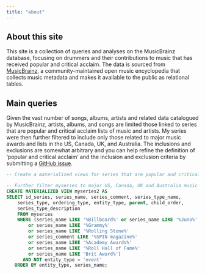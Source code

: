 ```yaml
---
title: "about"
---
```


## About this site

This site is a collection of queries and analyses on the MusicBrainz database, focusing on drummers and their contributions to music that has received popular and critical acclaim. The data is sourced from [MusicBrainz](https://musicbrainz.org/doc/MusicBrainz_Database), a community-maintained open music encyclopedia that collects music metadata and makes it available to the public as relational tables.

## Main queries

Given the vast number of songs, albums, artists and related data catalogued by MusicBrainz, artists, albums, and songs are limited those linked to series that are popular and critical acclaim lists of music and artists. 
My series were then further filtered to include only those related to major music awards and lists in the US, Canada, UK, and Australia. The inclusions and exclusions are somewhat arbitrary and you can help refine the definition of 'popular and critical acclaim' and the inclusion and exclusion criteria by submitting a [GitHub issue](). 

```sql
-- Create a materialized views for series that are popular and critical acclaim lists of music and artists 

-- Further filter myseries to major US, Canada, UK and Australia music awards and lists
CREATE MATERIALIZED VIEW myseries2 AS
SELECT id_series, series_name, series_comment, series_type_name,
    series_type, ordering_type, entity_type, parent, child_order,
    series_type_description
    FROM myseries
    WHERE (series_name LIKE '%Billboard%' or series_name LIKE '%Juno%' 
        or series_name LIKE '%Grammy%'
        or series_name LIKE '%Rolling Stone%' 
        or series_comment LIKE '%SPIN magazine%' 
        or series_name LIKE '%Academy Awards%'
        or series_name LIKE '%Roll Hall of Fame%' 
        or series_name LIKE 'Brit Award%') 
      AND NOT entity_type = 'event'
   ORDER BY entity_type, series_name;

```

